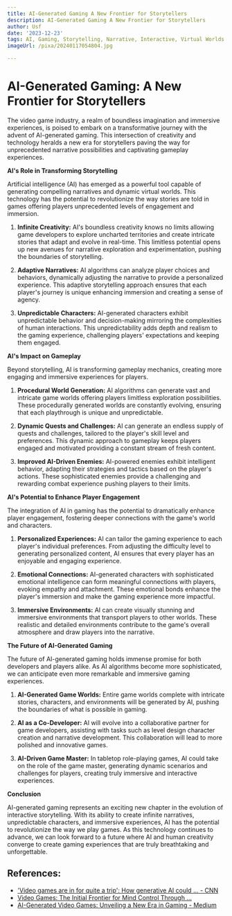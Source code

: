 ```yaml
---
title: AI-Generated Gaming A New Frontier for Storytellers
description: AI-Generated Gaming A New Frontier for Storytellers
author: Usf
date: '2023-12-23'
tags: AI, Gaming, Storytelling, Narrative, Interactive, Virtual Worlds
imageUrl: /pixa/20240117054804.jpg

---
```

# AI-Generated Gaming: A New Frontier  for Storytellers

The video game industry, a realm of boundless imagination and immersive experiences, is  poised to  embark on a transformative  journey with the advent of AI-generated gaming. This intersection of creativity and technology heralds a new era for storytellers paving the way for unprecedented  narrative possibilities and captivating gameplay experiences.

**AI's Role in  Transforming Storytelling**

Artificial intelligence (AI) has emerged  as a powerful tool capable of generating compelling narratives and dynamic virtual worlds.  This technology has the potential to revolutionize the way stories are told in games  offering players unprecedented levels of engagement and immersion.

1. **Infinite  Creativity:**  AI's boundless creativity knows no limits allowing game developers to explore uncharted territories and create intricate  stories that adapt and evolve in real-time. This limitless potential opens up new avenues for  narrative exploration and experimentation, pushing the boundaries of storytelling.

2. **Adaptive Narratives:** AI  algorithms can analyze player choices and behaviors, dynamically adjusting the narrative to  provide a personalized experience. This adaptive storytelling approach ensures that each player's journey is unique enhancing immersion  and creating a  sense of agency.

3. **Unpredictable Characters:** AI-generated characters exhibit unpredictable behavior and decision-making  mirroring the complexities of human interactions. This unpredictability adds depth and realism  to the gaming experience, challenging players' expectations and keeping them engaged.

**AI's Impact on Gameplay**

Beyond storytelling, AI is transforming gameplay mechanics, creating more  engaging and  immersive experiences for players.

1. **Procedural World Generation:** AI algorithms can generate vast and intricate game worlds offering players limitless exploration possibilities. These procedurally generated  worlds are constantly evolving, ensuring that each playthrough is unique and unpredictable.

2. **Dynamic Quests and Challenges:** AI can generate  an endless supply  of  quests and challenges, tailored to the player's  skill level and preferences. This dynamic  approach  to  gameplay keeps players engaged and motivated providing a constant stream of fresh content.

3. **Improved AI-Driven  Enemies:** AI-powered enemies  exhibit intelligent behavior, adapting their strategies and tactics based  on the  player's actions. These sophisticated enemies provide a challenging and  rewarding combat experience pushing players to their limits.

**AI's  Potential to Enhance Player Engagement**

The integration of AI in gaming has the potential  to dramatically enhance player engagement, fostering deeper  connections with the game's  world  and  characters.

1. **Personalized Experiences:** AI can tailor the  gaming experience to  each  player's individual preferences.  From adjusting the difficulty level to generating personalized content, AI ensures that every player has an enjoyable and engaging experience.

2.  **Emotional Connections:** AI-generated characters with sophisticated emotional intelligence can form meaningful connections with players, evoking empathy and attachment. These emotional bonds enhance the player's immersion and make the gaming experience more impactful.

3. **Immersive Environments:** AI  can create visually stunning  and immersive  environments that transport players to other worlds. These realistic and detailed environments contribute to the game's overall atmosphere and draw players into the narrative.

**The Future of AI-Generated Gaming**

The future of AI-generated gaming holds immense promise for both developers and players alike. As AI algorithms become  more sophisticated, we can anticipate even more remarkable and immersive gaming experiences.

1.  **AI-Generated  Game Worlds:** Entire game worlds complete with intricate stories, characters, and environments will be generated by AI, pushing the boundaries of what is possible in gaming.

2. **AI as a  Co-Developer:** AI will evolve into a collaborative partner  for game developers, assisting with tasks such  as level  design character creation and narrative development. This collaboration will lead  to more polished and  innovative games.

3. **AI-Driven Game Master:** In tabletop role-playing games, AI could take on the role of the game master, generating dynamic  scenarios and challenges for players, creating truly immersive and interactive experiences.

**Conclusion**

AI-generated gaming  represents an exciting new chapter in the evolution  of interactive storytelling. With its ability to create infinite narratives, unpredictable characters, and immersive experiences, AI has the  potential  to revolutionize the way we play games.  As this technology continues to advance, we can look forward to a future where AI and human creativity converge to create gaming experiences that are truly breathtaking  and unforgettable.

## References:
- ['Video games are in for quite a trip': How generative AI could ... - CNN](https://www.cnn.com/world/generative-ai-video-games-spc-intl-hnk/index.html)
- [Video Games: The Initial Frontier for Mind Control Through ...](https://www.linkedin.com/pulse/video-games-initial-frontier-mind-control-through-generative-simic-1yoif)
- [AI-Generated Video Games: Unveiling a New Era in Gaming - Medium](https://medium.com/@videozen/ai-generated-video-games-unveiling-a-new-era-in-gaming-872c92386535)
